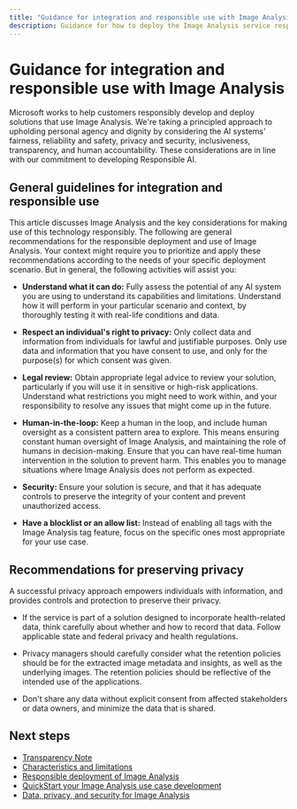 ```yaml
---
title: "Guidance for integration and responsible use with Image Analysis"
description: Guidance for how to deploy the Image Analysis service responsibly, based on the knowledge and understanding from the team that created this product.
---
```


# Guidance for integration and responsible use with Image Analysis


<NonEnglishTranslation />

Microsoft works to help customers responsibly develop and deploy solutions that use Image Analysis. We're taking a principled approach to upholding personal agency and dignity by considering the AI systems' fairness, reliability and safety, privacy and security, inclusiveness, transparency, and human accountability. These considerations are in line with our commitment to developing Responsible AI.

## General guidelines for integration and responsible use 

This article discusses Image Analysis and the key considerations for making use of this technology responsibly. The following are general recommendations for the responsible deployment and use of Image Analysis. Your context might require you to prioritize and apply these recommendations according to the needs of your specific deployment scenario. But in general, the following activities will assist you:

* **Understand what it can do:** Fully assess the potential of any AI system you are using to understand its capabilities and limitations. Understand how it will perform in your particular scenario and context, by thoroughly testing it with real-life conditions and data.


* **Respect an individual's right to privacy:** Only collect data and information from individuals for lawful and justifiable purposes. Only use data and information that you have consent to use, and only for the purpose(s) for which consent was given.

* **Legal review:** Obtain appropriate legal advice to review your solution, particularly if you will use it in sensitive or high-risk applications. Understand what restrictions you might need to work within, and your responsibility to resolve any issues that might come up in the future.

* **Human-in-the-loop:** Keep a human in the loop, and include human oversight as a consistent pattern area to explore. This means ensuring constant human oversight of Image Analysis, and maintaining the role of humans in decision-making. Ensure that you can have real-time human intervention in the solution to prevent harm. This enables you to manage situations where Image Analysis does not perform as expected.

* **Security:** Ensure your solution is secure, and that it has adequate controls to preserve the integrity of your content and prevent unauthorized access.

* **Have a blocklist or an allow list:** Instead of enabling all tags with the Image Analysis tag feature, focus on the specific ones most appropriate for your use case. 

## Recommendations for preserving privacy  

A successful privacy approach empowers individuals with information, and provides controls and protection to preserve their privacy.  

* If the service is part of a solution designed to incorporate health-related data, think carefully about whether and how to record that data. Follow applicable state and federal privacy and health regulations.

* Privacy managers should carefully consider what the retention policies should be for the extracted image metadata and insights, as well as the underlying images. The retention policies should be reflective of the intended use of the applications.

* Don't share any data without explicit consent from affected stakeholders or data owners, and minimize the data that is shared.

## Next steps
* [Transparency Note](/azure/ai-foundry/responsible-ai/computer-vision/imageanalysis-transparency-note)
* [Characteristics and limitations](/azure/ai-foundry/responsible-ai/computer-vision/imageanalysis-characteristics-and-limitations)
* [Responsible deployment of Image Analysis](/azure/ai-foundry/responsible-ai/computer-vision/imageanalysis-guidance-for-integration)
* [QuickStart your Image Analysis use case development](/azure/ai-services/computer-vision/quickstarts-sdk/image-analysis-client-library)
* [Data, privacy, and security for Image Analysis](/azure/ai-foundry/responsible-ai/computer-vision/imageanalysis-data-privacy-security)


